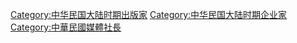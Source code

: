[[Category:中华民国大陆时期出版家|Category:中华民国大陆时期出版家]]
[[Category:中华民国大陆时期企业家|Category:中华民国大陆时期企业家]]
[[Category:中華民國媒體社長|Category:中華民國媒體社長]]
